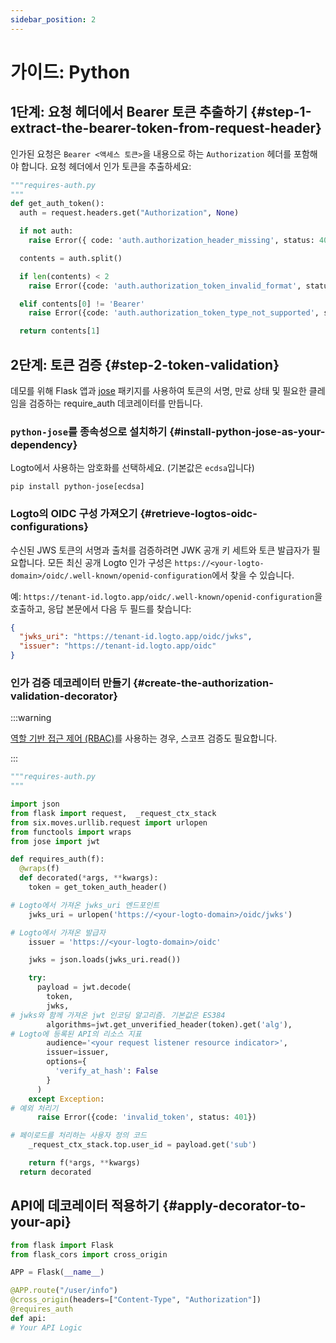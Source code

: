 ```yaml
---
sidebar_position: 2
---
```


# 가이드: Python

## 1단계: 요청 헤더에서 Bearer 토큰 추출하기 \{#step-1-extract-the-bearer-token-from-request-header}

인가된 요청은 `Bearer <액세스 토큰>`을 내용으로 하는 `Authorization` 헤더를 포함해야 합니다. 요청 헤더에서 인가 토큰을 추출하세요:

```python
"""requires-auth.py
"""
def get_auth_token():
  auth = request.headers.get("Authorization", None)

  if not auth:
    raise Error({ code: 'auth.authorization_header_missing', status: 401 })

  contents = auth.split()

  if len(contents) < 2
    raise Error({code: 'auth.authorization_token_invalid_format', status: 401})

  elif contents[0] != 'Bearer'
    raise Error({code: 'auth.authorization_token_type_not_supported', status: 401})

  return contents[1]
```

## 2단계: 토큰 검증 \{#step-2-token-validation}

데모를 위해 Flask 앱과 [jose](https://github.com/mpdavis/python-jose) 패키지를 사용하여 토큰의 서명, 만료 상태 및 필요한 클레임을 검증하는 require_auth 데코레이터를 만듭니다.

### `python-jose`를 종속성으로 설치하기 \{#install-python-jose-as-your-dependency}

Logto에서 사용하는 암호화를 선택하세요. (기본값은 `ecdsa`입니다)

```
pip install python-jose[ecdsa]

```

### Logto의 OIDC 구성 가져오기 \{#retrieve-logtos-oidc-configurations}

수신된 JWS 토큰의 서명과 출처를 검증하려면 JWK 공개 키 세트와 토큰 발급자가 필요합니다. 모든 최신 공개 Logto 인가 구성은 `https://<your-logto-domain>/oidc/.well-known/openid-configuration`에서 찾을 수 있습니다.

예: `https://tenant-id.logto.app/oidc/.well-known/openid-configuration`을 호출하고, 응답 본문에서 다음 두 필드를 찾습니다:

```json
{
  "jwks_uri": "https://tenant-id.logto.app/oidc/jwks",
  "issuer": "https://tenant-id.logto.app/oidc"
}
```

### 인가 검증 데코레이터 만들기 \{#create-the-authorization-validation-decorator}

:::warning

[역할 기반 접근 제어 (RBAC)](/authorization/role-based-access-control/protect-api-resources-with-rbac)를 사용하는 경우, 스코프 검증도 필요합니다.

:::

```python
"""requires-auth.py
"""

import json
from flask import request,  _request_ctx_stack
from six.moves.urllib.request import urlopen
from functools import wraps
from jose import jwt

def requires_auth(f):
  @wraps(f)
  def decorated(*args, **kwargs):
    token = get_token_auth_header()

# Logto에서 가져온 jwks_uri 엔드포인트
    jwks_uri = urlopen('https://<your-logto-domain>/oidc/jwks')

# Logto에서 가져온 발급자
    issuer = 'https://<your-logto-domain>/oidc'

    jwks = json.loads(jwks_uri.read())

    try:
      payload = jwt.decode(
        token,
        jwks,
# jwks와 함께 가져온 jwt 인코딩 알고리즘. 기본값은 ES384
        algorithms=jwt.get_unverified_header(token).get('alg'),
# Logto에 등록된 API의 리소스 지표
        audience='<your request listener resource indicator>',
        issuer=issuer,
        options={
          'verify_at_hash': False
        }
      )
    except Exception:
# 예외 처리기
      raise Error({code: 'invalid_token', status: 401})

# 페이로드를 처리하는 사용자 정의 코드
    _request_ctx_stack.top.user_id = payload.get('sub')

    return f(*args, **kwargs)
  return decorated
```

## API에 데코레이터 적용하기 \{#apply-decorator-to-your-api}

```python
from flask import Flask
from flask_cors import cross_origin

APP = Flask(__name__)

@APP.route("/user/info")
@cross_origin(headers=["Content-Type", "Authorization"])
@requires_auth
def api:
# Your API Logic
```
